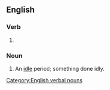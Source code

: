 ==English==

===Verb===
{{head|en|verb form}}

# {{present participle of|idle|lang=en|nocat=1}}

===Noun===
{{en-noun|~}}

# An [[idle]] period; something done idly.
[[Category:English verbal nouns]]